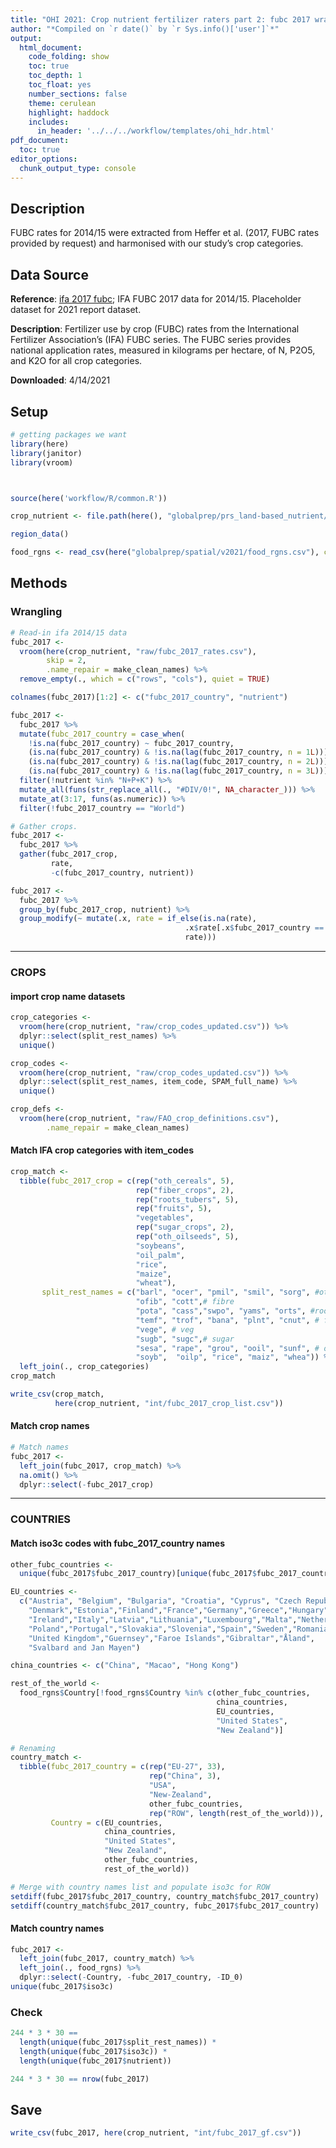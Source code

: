 ```yaml
---
title: "OHI 2021: Crop nutrient fertilizer raters part 2: fubc 2017 wrangling"
author: "*Compiled on `r date()` by `r Sys.info()['user']`*"
output: 
  html_document:
    code_folding: show
    toc: true
    toc_depth: 1
    toc_float: yes
    number_sections: false
    theme: cerulean
    highlight: haddock
    includes: 
      in_header: '../../../workflow/templates/ohi_hdr.html'
pdf_document:
  toc: true
editor_options: 
  chunk_output_type: console
---
```


## Description
FUBC rates for 2014/15 were extracted from Heffer et al. (2017, FUBC rates provided by request) and harmonised with our study’s crop categories. 

## Data Source

**Reference**: [ifa 2017 fubc](https://www.fertilizer.org/images/Library_Downloads/2017_ifa_AgCom_17_134%20rev_fubc%20assessment%202014.pdf); IFA FUBC 2017 data for 2014/15. Placeholder dataset for 2021 report dataset.

**Description**: Fertilizer use by crop (FUBC) rates from the International Fertilizer Association’s (IFA) FUBC series. The FUBC series provides national application rates, measured in kilograms per hectare, of N, P2O5, and K2O for all crop categories.

**Downloaded**: 4/14/2021

## Setup
```r
# getting packages we want
library(here)
library(janitor)
library(vroom)



source(here('workflow/R/common.R'))

crop_nutrient <- file.path(here(), "globalprep/prs_land-based_nutrient/v2021/STEP1_crop")

region_data()

food_rgns <- read_csv(here("globalprep/spatial/v2021/food_rgns.csv"), col_types = "cdc")
``` 

## Methods


### Wrangling

```r
# Read-in ifa 2014/15 data
fubc_2017 <- 
  vroom(here(crop_nutrient, "raw/fubc_2017_rates.csv"),
        skip = 2,
        .name_repair = make_clean_names) %>% 
  remove_empty(., which = c("rows", "cols"), quiet = TRUE)

colnames(fubc_2017)[1:2] <- c("fubc_2017_country", "nutrient")

fubc_2017 <- 
  fubc_2017 %>%
  mutate(fubc_2017_country = case_when(
    !is.na(fubc_2017_country) ~ fubc_2017_country,
    (is.na(fubc_2017_country) & !is.na(lag(fubc_2017_country, n = 1L))) ~ lag(fubc_2017_country, n = 1L),
    (is.na(fubc_2017_country) & !is.na(lag(fubc_2017_country, n = 2L))) ~ lag(fubc_2017_country, n = 2L),
    (is.na(fubc_2017_country) & !is.na(lag(fubc_2017_country, n = 3L))) ~ lag(fubc_2017_country, n = 3L))) %>% 
  filter(!nutrient %in% "N+P+K") %>% 
  mutate_all(funs(str_replace_all(., "#DIV/0!", NA_character_))) %>% 
  mutate_at(3:17, funs(as.numeric)) %>% 
  filter(!fubc_2017_country == "World")

# Gather crops.
fubc_2017 <- 
  fubc_2017 %>% 
  gather(fubc_2017_crop, 
         rate, 
         -c(fubc_2017_country, nutrient)) 

fubc_2017 <- 
  fubc_2017 %>% 
  group_by(fubc_2017_crop, nutrient) %>% 
  group_modify(~ mutate(.x, rate = if_else(is.na(rate),
                                       .x$rate[.x$fubc_2017_country == "ROW"],
                                       rate)))
```

-------------------------------------------------------------------------------

### CROPS

#### import crop name datasets
```r
crop_categories <- 
  vroom(here(crop_nutrient, "raw/crop_codes_updated.csv")) %>% 
  dplyr::select(split_rest_names) %>% 
  unique()

crop_codes <- 
  vroom(here(crop_nutrient, "raw/crop_codes_updated.csv")) %>% 
  dplyr::select(split_rest_names, item_code, SPAM_full_name) %>% 
  unique()

crop_defs <- 
  vroom(here(crop_nutrient, "raw/FAO_crop_definitions.csv"), 
        .name_repair = make_clean_names)
```

#### Match IFA crop categories with item_codes
```r
crop_match <- 
  tibble(fubc_2017_crop = c(rep("oth_cereals", 5),
                            rep("fiber_crops", 2),
                            rep("roots_tubers", 5),
                            rep("fruits", 5),
                            "vegetables",
                            rep("sugar_crops", 2),
                            rep("oth_oilseeds", 5),
                            "soybeans",
                            "oil_palm",
                            "rice",
                            "maize",
                            "wheat"),
       split_rest_names = c("barl", "ocer", "pmil", "smil", "sorg", #oth_ce
                            "ofib", "cott",# fibre
                            "pota", "cass","swpo", "yams", "orts", #roots_tubers
                            "temf", "trof", "bana", "plnt", "cnut", # fruits
                            "vege", # veg
                            "sugb", "sugc",# sugar
                            "sesa", "rape", "grou", "ooil", "sunf", # oth_os
                            "soyb",  "oilp", "rice", "maiz", "whea")) %>% #grassland
  left_join(., crop_categories)
crop_match

write_csv(crop_match,
          here(crop_nutrient, "int/fubc_2017_crop_list.csv"))
```

#### Match crop names
```r
# Match names
fubc_2017 <- 
  left_join(fubc_2017, crop_match) %>%
  na.omit() %>% 
  dplyr::select(-fubc_2017_crop)
```

-------------------------------------------------------------------------------

### COUNTRIES

#### Match iso3c codes with fubc_2017_country names

```r
other_fubc_countries <- 
  unique(fubc_2017$fubc_2017_country)[unique(fubc_2017$fubc_2017_country) %in% c("EU-27", "USA", "New-Zealand", "ROW", "World", "China") == FALSE]

EU_countries <- 
  c("Austria", "Belgium", "Bulgaria", "Croatia", "Cyprus", "Czech Republic",
    "Denmark","Estonia","Finland","France","Germany","Greece","Hungary",
    "Ireland","Italy","Latvia","Lithuania","Luxembourg","Malta","Netherlands",
    "Poland","Portugal","Slovakia","Slovenia","Spain","Sweden","Romania",
    "United Kingdom","Guernsey","Faroe Islands","Gibraltar","Åland",
    "Svalbard and Jan Mayen")

china_countries <- c("China", "Macao", "Hong Kong")

rest_of_the_world <- 
  food_rgns$Country[!food_rgns$Country %in% c(other_fubc_countries, 
                                              china_countries, 
                                              EU_countries,
                                              "United States",
                                              "New Zealand")]

# Renaming 
country_match <- 
  tibble(fubc_2017_country = c(rep("EU-27", 33),
                               rep("China", 3),
                               "USA",
                               "New-Zealand",
                               other_fubc_countries,
                               rep("ROW", length(rest_of_the_world))),
         Country = c(EU_countries,
                     china_countries,
                     "United States",
                     "New Zealand",
                     other_fubc_countries,
                     rest_of_the_world))

# Merge with country names list and populate iso3c for ROW
setdiff(fubc_2017$fubc_2017_country, country_match$fubc_2017_country)
setdiff(country_match$fubc_2017_country, fubc_2017$fubc_2017_country)
```

#### Match country names
```r
fubc_2017 <- 
  left_join(fubc_2017, country_match) %>% 
  left_join(., food_rgns) %>% 
  dplyr::select(-Country, -fubc_2017_country, -ID_0)
unique(fubc_2017$iso3c)
```

### Check

```r
244 * 3 * 30 == 
  length(unique(fubc_2017$split_rest_names)) *
  length(unique(fubc_2017$iso3c)) * 
  length(unique(fubc_2017$nutrient)) 

244 * 3 * 30 == nrow(fubc_2017)
```

## Save

```r
write_csv(fubc_2017, here(crop_nutrient, "int/fubc_2017_gf.csv"))
```

